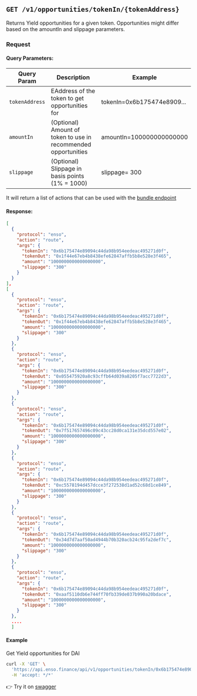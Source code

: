 ## `GET /v1/opportunities/tokenIn/{tokenAddress}`

Returns Yield opportunities for a given token.
Opportunities might differ based on the amountIn and slippage parameters.

### Request

#### Query Parameters:

| Query Param    | Description                                                    | Example                    |
| -------------- | -------------------------------------------------------------- | -------------------------- |
| `tokenAddress` | EAddress of the token to get opportunities for                 | tokenIn=0x6b175474e8909... |
| `amountIn`     | (Optional) Amount of token to use in recommended opportunities | amountIn=100000000000000   |
| `slippage`     | (Optional) Slippage in basis points (1% = 1000)                | slippage= 300              |

It will return a list of actions that can be used with the [bundle endpoint](/bundler-api)

#### Response:

```json
[
  {
    "protocol": "enso",
    "action": "route",
    "args": {
      "tokenIn": "0x6b175474e89094c44da98b954eedeac495271d0f",
      "tokenOut": "0x1f44e67eb4b8438efe62847affb5b8e528e3f465",
      "amount": "1000000000000000000",
      "slippage": "300"
    }
  }
],
[
  {
    "protocol": "enso",
    "action": "route",
    "args": {
      "tokenIn": "0x6b175474e89094c44da98b954eedeac495271d0f",
      "tokenOut": "0x1f44e67eb4b8438efe62847affb5b8e528e3f465",
      "amount": "1000000000000000000",
      "slippage": "300"
    }
  },
  {
    "protocol": "enso",
    "action": "route",
    "args": {
      "tokenIn": "0x6b175474e89094c44da98b954eedeac495271d0f",
      "tokenOut": "0x055475920a8c93cffb64d039a8205f7acc7722d3",
      "amount": "1000000000000000000",
      "slippage": "300"
    }
  },
  {
    "protocol": "enso",
    "action": "route",
    "args": {
      "tokenIn": "0x6b175474e89094c44da98b954eedeac495271d0f",
      "tokenOut": "0x7f517657496c09c43cc28d0ca131e35dcd557e02",
      "amount": "1000000000000000000",
      "slippage": "300"
    }
  },
  {
    "protocol": "enso",
    "action": "route",
    "args": {
      "tokenIn": "0x6b175474e89094c44da98b954eedeac495271d0f",
      "tokenOut": "0xc5578194d457dcce3f272538d1ad52c68d1ce849",
      "amount": "1000000000000000000",
      "slippage": "300"
    }
  },
  {
    "protocol": "enso",
    "action": "route",
    "args": {
      "tokenIn": "0x6b175474e89094c44da98b954eedeac495271d0f",
      "tokenOut": "0x34d7d7aaf50ad4944b70b320acb24c95fa2def7c",
      "amount": "1000000000000000000",
      "slippage": "300"
    }
  },
  {
    "protocol": "enso",
    "action": "route",
    "args": {
      "tokenIn": "0x6b175474e89094c44da98b954eedeac495271d0f",
      "tokenOut": "0xaaf5110db6e744ff70fb339de037b990a20bdace",
      "amount": "1000000000000000000",
      "slippage": "300"
    }
  },
  ....
  ]
```

#### Example

Get Yield opportunities for DAI

```bash copy
curl -X 'GET' \
  'https://api.enso.finance/api/v1/opportunities/tokenIn/0x6b175474e89094c44da98b954eedeac495271d0f?amountIn=1000000000000000000&slippage=300' \
  -H 'accept: */*'
```

👉 Try it on [swagger](https://api.enso.finance/api#/metadata/OpportunitiesController_opportunitiesForToken)

